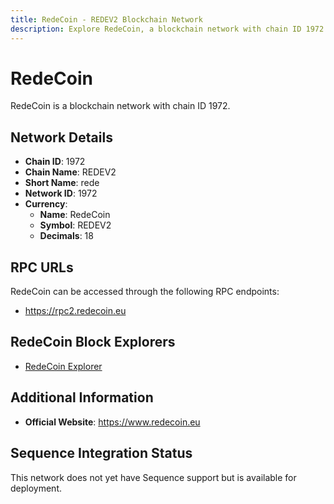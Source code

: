 ```yaml
--- 
title: RedeCoin - REDEV2 Blockchain Network
description: Explore RedeCoin, a blockchain network with chain ID 1972. Learn about its native currency, RedeCoin, and how to interact with the network.
---
```


# RedeCoin

RedeCoin is a blockchain network with chain ID 1972.

## Network Details

- **Chain ID**: 1972
- **Chain Name**: REDEV2
- **Short Name**: rede
- **Network ID**: 1972
- **Currency**: 
  - **Name**: RedeCoin
  - **Symbol**: REDEV2
  - **Decimals**: 18

## RPC URLs

RedeCoin can be accessed through the following RPC endpoints:

- https://rpc2.redecoin.eu

## RedeCoin Block Explorers

- [RedeCoin Explorer](https://explorer3.redecoin.eu)

## Additional Information

- **Official Website**: https://www.redecoin.eu

## Sequence Integration Status

This network does not yet have Sequence support but is available for deployment.
